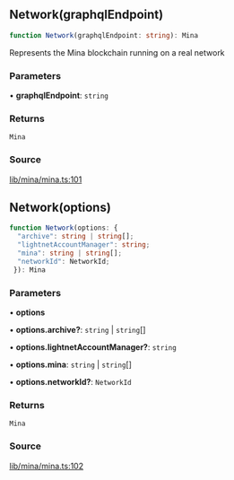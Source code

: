 ## Network(graphqlEndpoint)

```ts
function Network(graphqlEndpoint: string): Mina
```

Represents the Mina blockchain running on a real network

### Parameters

• **graphqlEndpoint**: `string`

### Returns

`Mina`

### Source

[lib/mina/mina.ts:101](https://github.com/o1-labs/o1js/blob/72b8e2c2b9aaba4b5c12257bdd63dfe2676a3d99/src/lib/mina/mina.ts#L101)

## Network(options)

```ts
function Network(options: {
  "archive": string | string[];
  "lightnetAccountManager": string;
  "mina": string | string[];
  "networkId": NetworkId;
 }): Mina
```

### Parameters

• **options**

• **options.archive?**: `string` \| `string`[]

• **options.lightnetAccountManager?**: `string`

• **options.mina**: `string` \| `string`[]

• **options.networkId?**: `NetworkId`

### Returns

`Mina`

### Source

[lib/mina/mina.ts:102](https://github.com/o1-labs/o1js/blob/72b8e2c2b9aaba4b5c12257bdd63dfe2676a3d99/src/lib/mina/mina.ts#L102)
